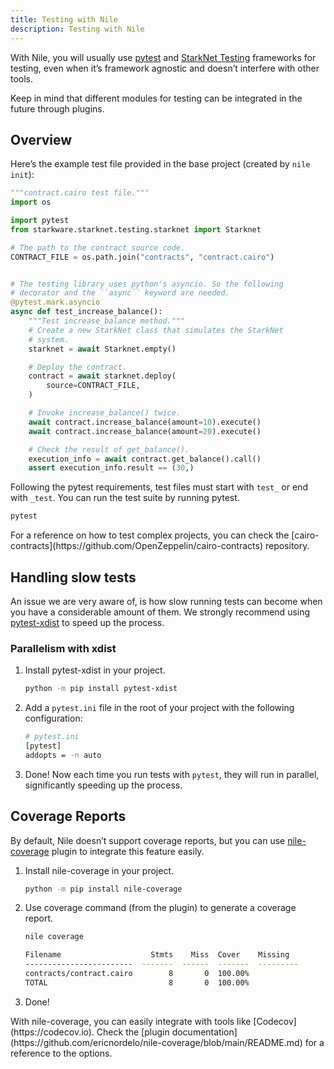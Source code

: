 ```yaml
---
title: Testing with Nile
description: Testing with Nile
---
```


With Nile, you will usually use [pytest](https://docs.pytest.org/) and [StarkNet Testing](https://github.com/starkware-libs/cairo-lang/tree/master/src/starkware/starknet/testing) frameworks for testing, even when it’s framework agnostic and doesn’t interfere with other tools.

<Callout>
Keep in mind that different modules for testing can be integrated in the future through plugins.
</Callout>

## Overview

Here’s the example test file provided in the base project (created by `nile init`):

```python
"""contract.cairo test file."""
import os

import pytest
from starkware.starknet.testing.starknet import Starknet

# The path to the contract source code.
CONTRACT_FILE = os.path.join("contracts", "contract.cairo")


# The testing library uses python's asyncio. So the following
# decorator and the ``async`` keyword are needed.
@pytest.mark.asyncio
async def test_increase_balance():
    """Test increase_balance method."""
    # Create a new StarkNet class that simulates the StarkNet
    # system.
    starknet = await Starknet.empty()

    # Deploy the contract.
    contract = await starknet.deploy(
        source=CONTRACT_FILE,
    )

    # Invoke increase_balance() twice.
    await contract.increase_balance(amount=10).execute()
    await contract.increase_balance(amount=20).execute()

    # Check the result of get_balance().
    execution_info = await contract.get_balance().call()
    assert execution_info.result == (30,)
```

Following the pytest requirements, test files must start with `test_` or end with `_test`. You can run the test suite by running pytest.

```sh
pytest
```

<Callout>
For a reference on how to test complex projects, you can check the [cairo-contracts](https://github.com/OpenZeppelin/cairo-contracts) repository.
</Callout>

## Handling slow tests

An issue we are very aware of, is how slow running tests can become when you have a considerable amount of them. We strongly recommend using [pytest-xdist](https://pytest-xdist.readthedocs.io/en/latest/) to speed up the process.

### Parallelism with xdist

1. Install pytest-xdist in your project.

   ```sh
   python -m pip install pytest-xdist
   ```

2. Add a `pytest.ini` file in the root of your project with the following configuration:

   ```sh
   # pytest.ini
   [pytest]
   addopts = -n auto
   ```
3. Done! Now each time you run tests with `pytest`, they will run in parallel, significantly speeding up the process.

## Coverage Reports

By default, Nile doesn’t support coverage reports, but you can use [nile-coverage](https://github.com/ericnordelo/nile-coverage) plugin to integrate this feature easily.

1. Install nile-coverage in your project.

   ```sh
   python -m pip install nile-coverage
   ```

2. Use coverage command (from the plugin) to generate a coverage report.

   ```sh
   nile coverage

   Filename                    Stmts    Miss  Cover    Missing
   ------------------------  -------  ------  -------  ---------
   contracts/contract.cairo        8       0  100.00%
   TOTAL                           8       0  100.00%
   ```

3. Done!

<Callout>
With nile-coverage, you can easily integrate with tools like [Codecov](https://codecov.io). Check the [plugin documentation](https://github.com/ericnordelo/nile-coverage/blob/main/README.md) for a reference to the options.
</Callout>
